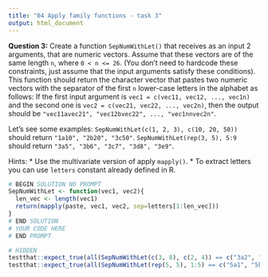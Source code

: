 ```yaml
---
title: "04 Apply family functions - task 3"
output: html_document
---
```


<!--
# ASSIGNMENT CONFIG
init_cell: false
export_cell: false
generate:
    show_stdout: true
    show_hidden: false
-->


<!--
# BEGIN QUESTION
name: q3
manual: false
points:
    - 4
-->

**Question 3:** Create a function `SepNumWithLet()` that receives as an input 2 arguments, that are numeric vectors. Assume that these vectors are of the same length `n`, where `0 < n <= 26`. (You don't need to hardcode these constraints, just assume that the input arguments satisfy these conditions).
This function should return the character vector that pastes two numeric vectors with the separator of the first `n` lower-case letters in the alphabet as follows: If the first input argument is `vec1 = c(vec11, vec12, ..., vec1n)` and the second one is `vec2 = c(vec21, vec22, ..., vec2n)`, then the output should be `"vec11avec21", "vec12bvec22", ..., "vec1nnvec2n"`.

Let's see some examples:
`SepNumWithLet(c(1, 2, 3), c(10, 20, 50))` should return `"1a10", "2b20", "3c50"`.
`SepNumWithLet(rep(3, 5), 5:9` should return `"3a5", "3b6", "3c7", "3d8", "3e9"`.

Hints:
* Use the multivariate version of apply `mapply()`.
* To extract letters you can use `letters` constant already defined in R.

<!-- # BEGIN SOLUTION -->

```r
# BEGIN SOLUTION NO PROMPT
SepNumWithLet <- function(vec1, vec2){
  len_vec <- length(vec1)
  return(mapply(paste, vec1, vec2, sep=letters[1:len_vec]))
}
# END SOLUTION
# YOUR CODE HERE
# END PROMPT
```

<!-- # END SOLUTION -->

<!-- # BEGIN TESTS -->


```r
# HIDDEN
testthat::expect_true(all(SepNumWithLet(c(3, 8), c(2, 4)) == c("3a2", "8b4")))
testthat::expect_true(all(SepNumWithLet(rep(5, 5), 1:5) == c("5a1", "5b2", "5c3", "5d4", "5e5")))
```

<!-- # END TESTS -->

<!-- # END QUESTION -->